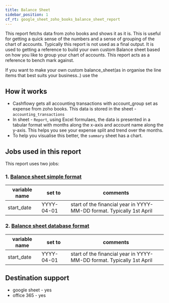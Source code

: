 ```yaml
---
title: Balance Sheet
sidebar_position: 1
cf_rt: google_sheet_zoho_books_balance_sheet_report
---
```


<Gsheet
  src="https://docs.google.com/spreadsheets/d/19TG5W3gIIymhdMr9k1UMgWZ0iZsAh63ixi6MRoCxjIc/edit#gid=0"
  type="report"
/>


This report fetchs data from zoho books and shows it as it is. This is useful for getting a quick sense of the numbers and a sense of grouping of the chart of accounts. Typically this report is not used as a final output. It is used to getting a reference to build your own custom Balance sheet based on how you like to group your chart of accounts. This report acts as a reference to bench mark against. 

If you want to make your own custom balance_sheet(as in organise the line items that best suits your business..) use the 

<AddReport
  template={frontMatter.cf_rt}
/>


## How it works 
- Cashflowy gets all accounting transactions with account_group set as expense from zoho books. This data is stored in the sheet - `accounting_transactions`
- In sheet - `Report`, using Excel formulaes, the data is presented in a tabular format with months along the x-axis and account name along the y-axis. This helps you see your expense split and trend over the months. 
- To help you visualise this better, the `summary` sheet has a chart.  


## Jobs used in this report
This report uses two jobs:
### 1. [ Balance sheet simple format](/library/jobs/zoho_books/fetch_balance_sheet/simple_format)
| variable name | set to | comments|
| --- | --- | --- | 
| start_date| YYYY-04-01 | start of the financial year in YYYY-MM-DD format. Typically 1st April |

### 2. [ Balance sheet database format](/library/jobs/zoho_books/fetch_balance_sheet/database_format)

| variable name | set to | comments|
| --- | --- | --- | 
| start_date| YYYY-04-01 | start of the financial year in YYYY-MM-DD format. Typically 1st April |


## Destination support 
- google sheet - yes
- office 365 - yes
